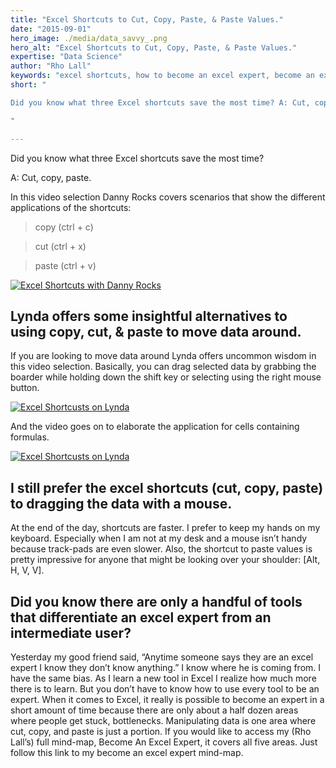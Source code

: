 ```yaml
---
title: "Excel Shortcuts to Cut, Copy, Paste, & Paste Values."
date: "2015-09-01"
hero_image: ./media/data_savvy_.png
hero_alt: "Excel Shortcuts to Cut, Copy, Paste, & Paste Values."
expertise: "Data Science"
author: "Rho Lall"
keywords: "excel shortcuts, how to become an excel expert, become an excel expert, data science programming, datascientist, job of datascientist, job of data scientist, data driven insights, data driven storytelling, data driven solutions"
short: "

Did you know what three Excel shortcuts save the most time? A: Cut, copy, paste. 

"

---
```


Did you know what three Excel shortcuts save the most time?

A: Cut, copy, paste. 

In this video selection Danny Rocks covers scenarios that show the different applications of the shortcuts:

> copy (ctrl + c)

> cut (ctrl + x)

> paste (ctrl + v)

[![Excel Shortcuts with Danny Rocks](https://img.youtube.com/vi/KUvlv9U4PTM/hqdefault.jpg)](https://youtu.be/KUvlv9U4PTM)

## Lynda offers some insightful alternatives to using copy, cut, & paste to move data around.

If you are looking to move data around Lynda offers uncommon wisdom in this video selection. Basically, you can drag selected data by grabbing the boarder while holding down the shift key or selecting using the right mouse button.

[![Excel Shortcusts on Lynda](https://img.youtube.com/vi/o0D14C2jHaM/hqdefault.jpg)](https://youtu.be/o0D14C2jHaM)

And the video goes on to elaborate the application for cells containing formulas.

[![Excel Shortcusts on Lynda](https://img.youtube.com/vi/o0D14C2jHaM/hqdefault.jpg)](https://youtu.be/o0D14C2jHaM)

## I still prefer the excel shortcuts (cut, copy, paste) to dragging the data with a mouse.

At the end of the day, shortcuts are faster. I prefer to keep my hands on my keyboard. Especially when I am not at my desk and a mouse isn’t handy because track-pads are even slower. Also, the shortcut to paste values is pretty impressive for anyone that might be looking over your shoulder: [Alt, H, V, V].

## Did you know there are only a handful of tools that differentiate an excel expert from an intermediate user?

Yesterday my good friend said, “Anytime someone says they are an excel expert I know they don’t know anything.” I know where he is coming from. I have the same bias. As I learn a new tool in Excel I realize how much more there is to learn. But you don’t have to know how to use every tool to be an expert. When it comes to Excel, it really is possible to become an expert in a short amount of time because there are only about a half dozen areas where people get stuck, bottlenecks. Manipulating data is one area where cut, copy, and paste is just a portion. If you would like to access my (Rho Lall’s) full mind-map,  Become An Excel Expert, it covers all five areas. Just follow this link to my become an excel expert mind-map.